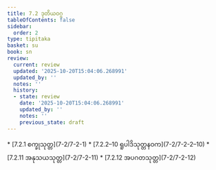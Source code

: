 ```yaml
---
title: 7.2 ဒုတိယဝဂ္ဂ
tableOfContents: false
sidebar:
  order: 2
type: tipitaka
basket: su
book: sn
review:
  current: review
  updated: '2025-10-20T15:04:06.268991'
  updated_by: ''
  notes: ''
  history:
  - state: review
    date: '2025-10-20T15:04:06.268991'
    updated_by: ''
    notes: ''
    previous_state: draft
---
```



<DynamicBreadcrumb />


<ReviewStatus review={frontmatter.review} showDetails={true} />

<HypothesisAnnotation frontmatter={frontmatter} />



<TableOfContents book="sn" section="7.2">
* [7.2.1 စက္ခုသုတ္တ](7-2/7-2-1)
* [7.2.2–10 ရူပါဒိသုတ္တနဝက](7-2/7-2-2–10)
* [7.2.11 အနုသယသုတ္တ](7-2/7-2-11)
* [7.2.12 အပဂတသုတ္တ](7-2/7-2-12)
</TableOfContents>